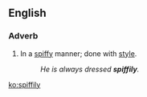 ==English==

===Adverb===
{{en-adv}}

# {{label|en|colloquial}} In a [[spiffy]] manner; done with [[style]].
#: ''He is always dressed '''spiffily'''.''

[[ko:spiffily]]